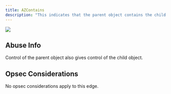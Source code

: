 ---
title: AZContains
description: "This indicates that the parent object contains the child object, such as a resource group containing a virtual machine, or a tenant “containing” a subscription."
---
<Frame>
  <img src="/hc/images/image-2-1.png"/>
</Frame>

## Abuse Info

Control of the parent object also gives control of the child object.

## Opsec Considerations

No opsec considerations apply to this edge.
